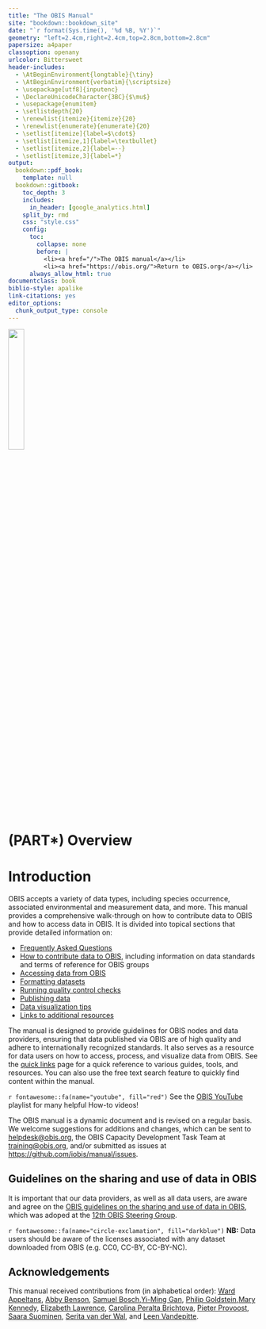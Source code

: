 ```yaml
--- 
title: "The OBIS Manual"
site: "bookdown::bookdown_site"
date: "`r format(Sys.time(), '%d %B, %Y')`"
geometry: "left=2.4cm,right=2.4cm,top=2.8cm,bottom=2.8cm"
papersize: a4paper
classoption: openany
urlcolor: Bittersweet
header-includes:
  - \AtBeginEnvironment{longtable}{\tiny}
  - \AtBeginEnvironment{verbatim}{\scriptsize}
  - \usepackage[utf8]{inputenc}
  - \DeclareUnicodeCharacter{3BC}{$\mu$}
  - \usepackage{enumitem}
  - \setlistdepth{20}
  - \renewlist{itemize}{itemize}{20}
  - \renewlist{enumerate}{enumerate}{20}
  - \setlist[itemize]{label=$\cdot$}
  - \setlist[itemize,1]{label=\textbullet}
  - \setlist[itemize,2]{label=--}
  - \setlist[itemize,3]{label=*}
output:
  bookdown::pdf_book:
    template: null
  bookdown::gitbook:
    toc_depth: 3
    includes:
      in_header: [google_analytics.html]
    split_by: rmd
    css: "style.css"
    config:
      toc:
        collapse: none
        before: |
          <li><a href="/">The OBIS manual</a></li>
          <li><a href="https://obis.org/">Return to OBIS.org</a></li>
      always_allow_html: true
documentclass: book
biblio-style: apalike
link-citations: yes
editor_options: 
  chunk_output_type: console
---
```


\newpage

![](images/obis_logo.png){width=25%}

# (PART\*) Overview {-}
# Introduction

OBIS accepts a variety of data types, including species occurrence, associated environmental and measurement data, and more. This manual provides a comprehensive walk-through on how to contribute data to OBIS and how to access data in OBIS.  It is divided into topical sections that provide detailed information on:

* [Frequently Asked Questions](FAQ.html) 
* [How to contribute data to OBIS,](contribute.html) including information on data standards and terms of reference for OBIS groups
* [Accessing data from OBIS](access.html)
* [Formatting datasets](formatting.html)
* [Running quality control checks](data_qc.html)
* [Publishing data](data_publication.html)
* [Data visualization tips](dataviz.html)
* [Links to additional resources](other_resources.html)

The manual is designed to provide guidelines for OBIS nodes and data providers, ensuring that data published via OBIS are of high quality and adhere to internationally recognized standards. It also serves as a resource for data users on how to access, process, and visualize data from OBIS. See the [quick links](linklist.html) page for a quick reference to various guides, tools, and resources. You can also use the free text search feature to quickly find content within the manual.

<div class="callbox-blue">

`r fontawesome::fa(name="youtube", fill="red")` See the [OBIS YouTube](https://www.youtube.com/playlist?list=PLlgUwSvpCFS4TS7ZN0fhByj_3EBZ5lXbF) playlist for many helpful How-to videos!

</div>

The OBIS manual is a dynamic document and is revised on a regular basis. We welcome suggestions for additions and changes, which can be sent to [helpdesk@obis.org](mailto:helpdesk@obis.org), the OBIS Capacity Development Task Team at [training@obis.org](mailto:training@iobis.org), and/or submitted as issues at <https://github.com/iobis/manual/issues>.

## Guidelines on the sharing and use of data in OBIS

It is important that our data providers, as well as all data users, are aware and agree on the [OBIS guidelines on the sharing and use of data in OBIS](policy.html), which was adoped at the [12th OBIS Steering Group](https://oceanexpert.org/event/3965). 

<div class="callbox-blue">

`r fontawesome::fa(name="circle-exclamation", fill="darkblue")` **NB:** Data users should be aware of the licenses associated with any dataset downloaded from OBIS (e.g. CC0, CC-BY, CC-BY-NC). 

</div>

## Acknowledgements

This manual received contributions from (in alphabetical order): [Ward Appeltans](https://www.oceanexpert.net/expert/11770), [Abby Benson](https://orcid.org/0000-0002-4391-107X), [Samuel Bosch](https://www.oceanexpert.net/expert/26577),[Yi-Ming Gan](https://orcid.org/0000-0001-7087-2646), [Philip Goldstein](https://www.oceanexpert.net/expert/18051),[Mary Kennedy](https://www.oceanexpert.net/expert/13557), [Elizabeth Lawrence](https://oceanexpert.org/expert/50997), [Carolina Peralta Brichtova](https://oceanexpert.org/expert/26345), [Pieter Provoost](https://www.oceanexpert.net/expert/26192), [Saara Suominen](https://oceanexpert.org/expert/43352), [Serita van der Wal](https://oceanexpert.org/expert/49876), and [Leen Vandepitte](https://www.oceanexpert.net/expert/12313).
 
